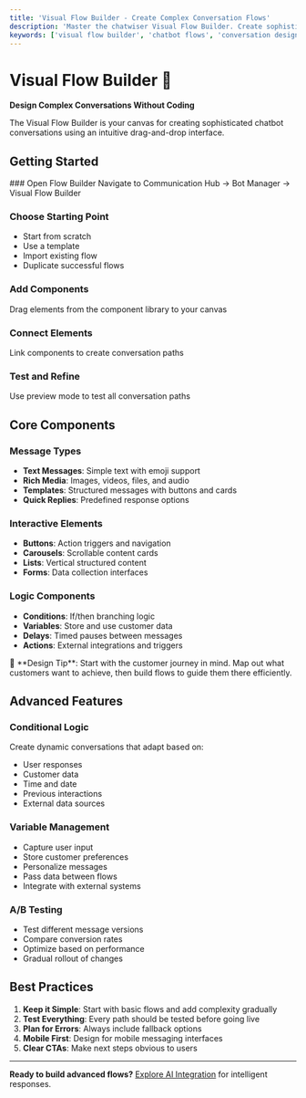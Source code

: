 ```yaml
---
title: 'Visual Flow Builder - Create Complex Conversation Flows'
description: 'Master the chatwiser Visual Flow Builder. Create sophisticated chatbot conversations with drag-and-drop interface, conditions, and advanced logic.'
keywords: ['visual flow builder', 'chatbot flows', 'conversation design', 'drag and drop', 'bot logic', 'conversation automation']
---
```



# Visual Flow Builder 🎨

**Design Complex Conversations Without Coding**

The Visual Flow Builder is your canvas for creating sophisticated chatbot conversations using an intuitive drag-and-drop interface.

## Getting Started

<Steps>
### Open Flow Builder
Navigate to Communication Hub → Bot Manager → Visual Flow Builder

### Choose Starting Point
- Start from scratch
- Use a template
- Import existing flow
- Duplicate successful flows

### Add Components
Drag elements from the component library to your canvas

### Connect Elements
Link components to create conversation paths

### Test and Refine
Use preview mode to test all conversation paths
</Steps>

## Core Components

### Message Types
- **Text Messages**: Simple text with emoji support
- **Rich Media**: Images, videos, files, and audio
- **Templates**: Structured messages with buttons and cards
- **Quick Replies**: Predefined response options

### Interactive Elements
- **Buttons**: Action triggers and navigation
- **Carousels**: Scrollable content cards
- **Lists**: Vertical structured content
- **Forms**: Data collection interfaces

### Logic Components
- **Conditions**: If/then branching logic
- **Variables**: Store and use customer data
- **Delays**: Timed pauses between messages
- **Actions**: External integrations and triggers

<Callout type="tip">
🎯 **Design Tip**: Start with the customer journey in mind. Map out what customers want to achieve, then build flows to guide them there efficiently.
</Callout>

## Advanced Features

### Conditional Logic
Create dynamic conversations that adapt based on:
- User responses
- Customer data
- Time and date
- Previous interactions
- External data sources

### Variable Management
- Capture user input
- Store customer preferences
- Personalize messages
- Pass data between flows
- Integrate with external systems

### A/B Testing
- Test different message versions
- Compare conversion rates
- Optimize based on performance
- Gradual rollout of changes

## Best Practices

1. **Keep it Simple**: Start with basic flows and add complexity gradually
2. **Test Everything**: Every path should be tested before going live
3. **Plan for Errors**: Always include fallback options
4. **Mobile First**: Design for mobile messaging interfaces
5. **Clear CTAs**: Make next steps obvious to users

---

**Ready to build advanced flows?** [Explore AI Integration](/en/communication/ai-integration) for intelligent responses.
